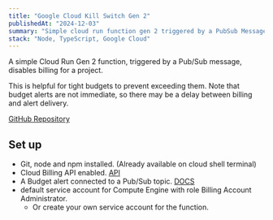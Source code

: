```yaml
---
title: "Google Cloud Kill Switch Gen 2"
publishedAt: "2024-12-03"
summary: "Simple cloud run function gen 2 triggered by a PubSub Message that will disable billing for a project."
stack: "Node, TypeScript, Google Cloud"
---
```


A simple Cloud Run Gen 2 function, triggered by a Pub/Sub message, disables billing for a project. 

This is helpful for tight budgets to prevent exceeding them. Note that budget alerts are not immediate, so there may be a delay between billing and alert delivery.

[GitHub Repository](https://github.com/galletafromjell666/gcp_kill_switch_function_gen_2)

## Set up

- Git, node and npm installed. (Already available on cloud shell terminal)
- Cloud Billing API enabled. [API](https://console.cloud.google.com/marketplace/product/google/cloudbilling.googleapis.com)
- A Budget alert connected to a Pub/Sub topic. [DOCS](https://cloud.google.com/billing/docs/how-to/budgets-programmatic-notifications#connect-budget)
- default service account for Compute Engine with role Billing Account Administrator.
  - Or create your own service account for the function.
